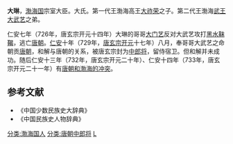 {{No footnotes|time=2020-12-27T00:28:10+00:00}}
'''大琳'''，[[渤海国|渤海国]]宗室大臣。大氏。第一代王渤海高王[[大祚荣|大祚荣]]之子。第二代王渤海[[武王|武王]][[大武艺|大武艺]]之弟。

仁安七年（726年，唐玄宗开元十四年）大琳的哥哥[[大门艺|大门艺]]反对大武艺攻打[[黑水靺鞨|黑水靺鞨]]，逃亡[[唐朝|唐朝]]。[[仁安_(渤海)|仁安]]十年（729年，[[唐玄宗|唐玄宗]][[开元|开元]]十七年）八月，奉哥哥大武艺之命朝贡[[唐朝|唐朝]]，和解与唐朝的关系，被唐玄宗封为[[中郎将|中郎将]]，留侍宿卫。但和解并未成功。随后仁安十三年（732年，唐玄宗开元二十年）、仁安十四年（733年，唐玄宗开元二十一年）有[[海唐战争|唐朝和渤海的冲突]]。

==参考文献==
* 《中国少数民族史大辞典》
* 《中国民族史人物辞典》
{{唐朝人小作品}}
[[分类:渤海国人|分类:渤海国人]]
[[分类:唐朝中郎将|分类:唐朝中郎将]]
[[分类:大姓|L]]